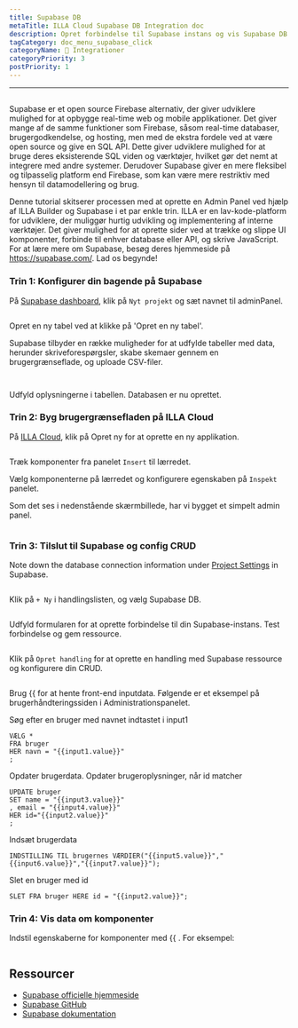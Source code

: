 ```yaml
---
title: Supabase DB
metaTitle: ILLA Cloud Supabase DB Integration doc
description: Opret forbindelse til Supabase instans og vis Supabase DB data på komponenter
tagCategory: doc_menu_supabase_click
categoryName: 🔨 Integrationer
categoryPriority: 3
postPriority: 1
---
```


* * *

## <Heading hidden>Supabase DB</Heading>

Supabase er et open source Firebase alternativ, der giver udviklere mulighed for at opbygge real-time web og mobile applikationer. Det giver mange af de samme funktioner som Firebase, såsom real-time databaser, brugergodkendelse, og hosting, men med de ekstra fordele ved at være open source og give en SQL API. Dette giver udviklere mulighed for at bruge deres eksisterende SQL viden og værktøjer, hvilket gør det nemt at integrere med andre systemer. Derudover Supabase giver en mere fleksibel og tilpasselig platform end Firebase, som kan være mere restriktiv med hensyn til datamodellering og brug.

Denne tutorial skitserer processen med at oprette en Admin Panel ved hjælp af ILLA Builder og Supabase i et par enkle trin. ILLA er en lav-kode-platform for udviklere, der muliggør hurtig udvikling og implementering af interne værktøjer. Det giver mulighed for at oprette sider ved at trække og slippe UI komponenter, forbinde til enhver database eller API, og skrive JavaScript. For at lære mere om Supabase, besøg deres hjemmeside på <https://supabase.com/>. Lad os begynde!

### Trin 1: Konfigurer din bagende på Supabase

På [Supabase dashboard](https://app.supabase.com/projects), klik på `Nyt projekt` og sæt navnet til adminPanel.

<img
  src='https://cdn.illacloud.com/official-website/img/docs/assemble/supabase1.png'
  alt=""
/>

Opret en ny tabel ved at klikke på 'Opret en ny tabel'.

Supabase tilbyder en række muligheder for at udfylde tabeller med data, herunder skriveforespørgsler, skabe skemaer gennem en brugergrænseflade, og uploade CSV-filer.

<img
  src='https://cdn.illacloud.com/official-website/img/docs/assemble/supabase2.png'
  alt=""
/>

<img
  src='https://cdn.illacloud.com/official-website/img/docs/assemble/supabase3.png'
  alt=""
/>

Udfyld oplysningerne i tabellen. Databasen er nu oprettet.

### Trin 2: Byg brugergrænsefladen på ILLA Cloud

På [ILLA Cloud](https://cloud.illacloud.com), klik på Opret ny for at oprette en ny applikation.

<img
  src='https://cdn.illacloud.com/official-website/img/docs/assemble/supabase4.png'
  alt=""
/>

Træk komponenter fra panelet `Insert` til lærredet.

Vælg komponenterne på lærredet og konfigurere egenskaben på `Inspekt` panelet.

Som det ses i nedenstående skærmbillede, har vi bygget et simpelt admin panel.

<img
  src='https://cdn.illacloud.com/official-website/img/docs/assemble/supabase5.png'
  alt=""
/>

### Trin 3: Tilslut til Supabase og config CRUD

Note down the database connection information under [Project Settings](https://app.supabase.com/project/hdcfnsxpwwgboqomdrhp/settings/database) in Supabase.

<img
  src='https://cdn.illacloud.com/official-website/img/docs/assemble/supabase6.png'
  alt=""
/>

Klik på `+ Ny` i handlingslisten, og vælg Supabase DB.

<img
  src='https://cdn.illacloud.com/official-website/img/docs/assemble/supabase7.png'
  alt=""
/>

Udfyld formularen for at oprette forbindelse til din Supabase-instans. Test forbindelse og gem ressource.

<img
  src='https://cdn.illacloud.com/official-website/img/docs/assemble/supabase8.png'
  alt=""
/>

Klik på `Opret handling` for at oprette en handling med Supabase ressource og konfigurere din CRUD.

<img
  src='https://cdn.illacloud.com/official-website/img/docs/assemble/supabase9.png'
  alt=""
/>

Brug {{ for at hente front-end inputdata. Følgende er et eksempel på brugerhåndteringssiden i Administrationspanelet.

Søg efter en bruger med navnet indtastet i input1

```
VÆLG *
FRA bruger
HER navn = "{{input1.value}}"
;
```

Opdater brugerdata. Opdater brugeroplysninger, når id matcher

```
UPDATE bruger
SET name = "{{input3.value}}"
, email = "{{input4.value}}"
HER id="{{input2.value}}"
;
```

Indsæt brugerdata

```
INDSTILLING TIL brugernes VÆRDIER("{{input5.value}}","{{input6.value}}","{{input7.value}}");
```

Slet en bruger med id

```
SLET FRA bruger HERE id = "{{input2.value}}";
```

### Trin 4: Vis data om komponenter

Indstil egenskaberne for komponenter med {{ . For eksempel:

<img
  src='https://cdn.illacloud.com/official-website/img/docs/assemble/supabase10.png'
  alt=""
/>

## Ressourcer

-   [Supabase officielle hjemmeside](https://supabase.com/)
-   [Supabase GitHub](https://github.com/supabase/supabase)
-   [Supabase dokumentation](https://supabase.com/docs)
